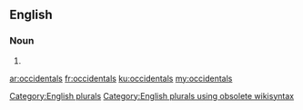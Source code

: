 ==English==

===Noun===
{{head|en}}

# {{plural of|occidental}}

[[Category:English plurals]][[Category:English plurals using obsolete wikisyntax]]

[[ar:occidentals]]
[[fr:occidentals]]
[[ku:occidentals]]
[[my:occidentals]]